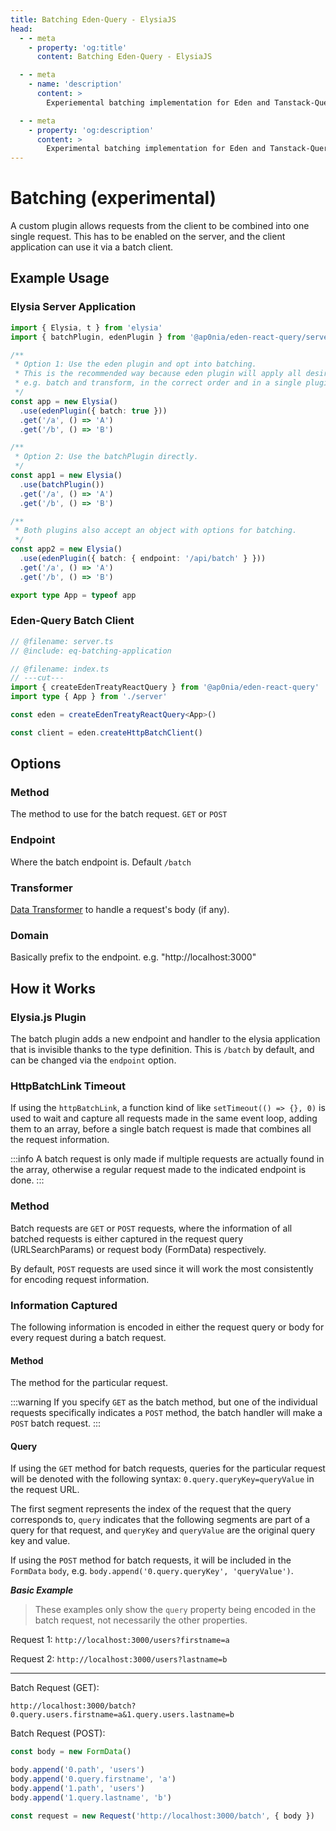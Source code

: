 ```yaml
---
title: Batching Eden-Query - ElysiaJS
head:
  - - meta
    - property: 'og:title'
      content: Batching Eden-Query - ElysiaJS

  - - meta
    - name: 'description'
      content: >
        Experiemental batching implementation for Eden and Tanstack-Query integration.

  - - meta
    - property: 'og:description'
      content: >
        Experimental batching implementation for Eden and Tanstack-Query integration.
---
```


# Batching (experimental)

A custom plugin allows requests from the client to be combined into one single request.
This has to be enabled on the server, and the client application can use it via a batch client.

## Example Usage

### Elysia Server Application

```typescript twoslash include eq-batching-application title=server.ts
import { Elysia, t } from 'elysia'
import { batchPlugin, edenPlugin } from '@ap0nia/eden-react-query/server'

/**
 * Option 1: Use the eden plugin and opt into batching.
 * This is the recommended way because eden plugin will apply all desired plugins,
 * e.g. batch and transform, in the correct order and in a single plugin call.
 */
const app = new Elysia()
  .use(edenPlugin({ batch: true }))
  .get('/a', () => 'A')
  .get('/b', () => 'B')

/**
 * Option 2: Use the batchPlugin directly.
 */
const app1 = new Elysia()
  .use(batchPlugin())
  .get('/a', () => 'A')
  .get('/b', () => 'B')

/**
 * Both plugins also accept an object with options for batching.
 */
const app2 = new Elysia()
  .use(edenPlugin({ batch: { endpoint: '/api/batch' } }))
  .get('/a', () => 'A')
  .get('/b', () => 'B')

export type App = typeof app
```

### Eden-Query Batch Client

```typescript twoslash title=index.ts
// @filename: server.ts
// @include: eq-batching-application

// @filename: index.ts
// ---cut---
import { createEdenTreatyReactQuery } from '@ap0nia/eden-react-query'
import type { App } from './server'

const eden = createEdenTreatyReactQuery<App>()

const client = eden.createHttpBatchClient()
```

## Options

### Method

The method to use for the batch request. `GET` or `POST`

### Endpoint

Where the batch endpoint is. Default `/batch`

### Transformer

[Data Transformer](https://trpc.io/docs/server/data-transformers) to handle a request's body (if any).

### Domain

Basically prefix to the endpoint. e.g. "http://localhost:3000"

## How it Works

### Elysia.js Plugin

The batch plugin adds a new endpoint and handler to the elysia application that is invisible thanks to the type definition.
This is `/batch` by default, and can be changed via the `endpoint` option.

### HttpBatchLink Timeout

If using the `httpBatchLink`, a function kind of like `setTimeout(() => {}, 0)` is used to
wait and capture all requests made in the same event loop, adding them to an array, before
a single batch request is made that combines all the request information.

:::info
A batch request is only made if multiple requests are actually found in the array,
otherwise a regular request made to the indicated endpoint is done.
:::

### Method

Batch requests are `GET` or `POST` requests, where the information of all batched requests
is either captured in the request query (URLSearchParams) or request body (FormData) respectively.

By default, `POST` requests are used since it will work the most consistently for encoding
request information.

### Information Captured

The following information is encoded in either the request query or body for every request
during a batch request.

#### Method

The method for the particular request.

:::warning
If you specify `GET` as the batch method, but one of the individual requests specifically
indicates a `POST` method, the batch handler will make a `POST` batch request.
:::

#### Query

If using the `GET` method for batch requests, queries for the particular request will be
denoted with the following syntax: `0.query.queryKey=queryValue` in the request URL.

The first segment represents the index of the request that the query corresponds to,
`query` indicates that the following segments are part of a query for that request,
and `queryKey` and `queryValue` are the original query key and value.

If using the `POST` method for batch requests, it will be included in the `FormData` `body`,
e.g. `body.append('0.query.queryKey', 'queryValue')`.

**_Basic Example_**

> These examples only show the `query` property being encoded in the batch request, not necessarily the other properties.

Request 1: `http://localhost:3000/users?firstname=a`

Request 2: `http://localhost:3000/users?lastname=b`

<hr />

Batch Request (GET):

`http://localhost:3000/batch?0.query.users.firstname=a&1.query.users.lastname=b`

Batch Request (POST):

```typescript
const body = new FormData()

body.append('0.path', 'users')
body.append('0.query.firstname', 'a')
body.append('1.path', 'users')
body.append('1.query.lastname', 'b')

const request = new Request('http://localhost:3000/batch', { body })
```
